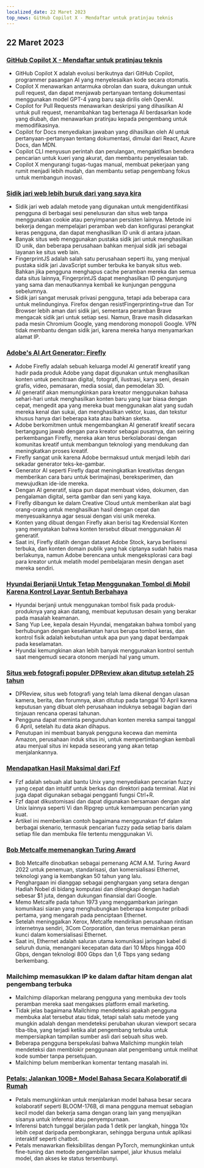 ```yaml
---
localized_date: 22 Maret 2023
top_news: GitHub Copilot X - Mendaftar untuk pratinjau teknis
---
```










<CallToAction />

<Steps>

## 22 Maret 2023

### [GitHub Copilot X - Mendaftar untuk pratinjau teknis](https://github.blog/2023-03-22-github-copilot-x-the-ai-powered-developer-experience/?ref=hackernewsgpt.com)

- GitHub Copilot X adalah evolusi berikutnya dari GitHub Copilot, programmer pasangan AI yang menyelesaikan kode secara otomatis.
- Copilot X menawarkan antarmuka obrolan dan suara, dukungan untuk pull request, dan dapat menjawab pertanyaan tentang dokumentasi menggunakan model GPT-4 yang baru saja dirilis oleh OpenAI.
- Copilot for Pull Requests menawarkan deskripsi yang dihasilkan AI untuk pull request, menambahkan tag bertenaga AI berdasarkan kode yang diubah, dan menawarkan pratinjau kepada pengembang untuk memodifikasinya.
- Copilot for Docs menyediakan jawaban yang dihasilkan oleh AI untuk pertanyaan-pertanyaan tentang dokumentasi, dimulai dari React, Azure Docs, dan MDN.
- Copilot CLI menyusun perintah dan perulangan, mengaktifkan bendera pencarian untuk kueri yang akurat, dan membantu penyelesaian tab.
- Copilot X mengurangi tugas-tugas manual, membuat pekerjaan yang rumit menjadi lebih mudah, dan membantu setiap pengembang fokus untuk membangun inovasi.

### [Sidik jari web lebih buruk dari yang saya kira](https://www.bitestring.com/posts/2023-03-19-web-fingerprinting-is-worse-than-I-thought.html?ref=hackernewsgpt.com)

- Sidik jari web adalah metode yang digunakan untuk mengidentifikasi pengguna di berbagai sesi penelusuran dan situs web tanpa menggunakan cookie atau penyimpanan persisten lainnya. Metode ini bekerja dengan mempelajari peramban web dan konfigurasi perangkat keras pengguna, dan dapat menghasilkan ID unik di antara jutaan.
- Banyak situs web menggunakan pustaka sidik jari untuk menghasilkan ID unik, dan beberapa perusahaan bahkan menjual sidik jari sebagai layanan ke situs web lain.
- FingerprintJS adalah salah satu perusahaan seperti itu, yang menjual pustaka sidik jari JavaScript sumber terbuka ke banyak situs web. Bahkan jika pengguna menghapus cache peramban mereka dan semua data situs lainnya, FingerprintJS dapat menghasilkan ID pengunjung yang sama dan menautkannya kembali ke kunjungan pengguna sebelumnya.
- Sidik jari sangat merusak privasi pengguna, tetapi ada beberapa cara untuk melindunginya. Firefox dengan resistFingerprinting=true dan Tor Browser lebih aman dari sidik jari, sementara peramban Brave mengacak sidik jari untuk setiap sesi. Namun, Brave masih didasarkan pada mesin Chromium Google, yang mendorong monopoli Google. VPN tidak membantu dengan sidik jari, karena mereka hanya menyamarkan alamat IP.

### [Adobe's AI Art Generator: Firefly](https://www.adobe.com/sensei/generative-ai/firefly.html?ref=hackernewsgpt.com)

- Adobe Firefly adalah sebuah keluarga model AI generatif kreatif yang hadir pada produk Adobe yang dapat digunakan untuk menghasilkan konten untuk pencitraan digital, fotografi, ilustrasi, karya seni, desain grafis, video, pemasaran, media sosial, dan pemodelan 3D.
- AI generatif akan memungkinkan para kreator menggunakan bahasa sehari-hari untuk menghasilkan konten baru yang luar biasa dengan cepat, mengedit apa yang mereka buat menggunakan alat yang sudah mereka kenal dan sukai, dan menghasilkan vektor, kuas, dan tekstur khusus hanya dari beberapa kata atau bahkan sketsa.
- Adobe berkomitmen untuk mengembangkan AI generatif kreatif secara bertanggung jawab dengan para kreator sebagai pusatnya, dan seiring perkembangan Firefly, mereka akan terus berkolaborasi dengan komunitas kreatif untuk membangun teknologi yang mendukung dan meningkatkan proses kreatif.
- Firefly sangat unik karena Adobe bermaksud untuk menjadi lebih dari sekadar generator teks-ke-gambar.
- Generator AI seperti Firefly dapat meningkatkan kreativitas dengan memberikan cara baru untuk berimajinasi, bereksperimen, dan mewujudkan ide-ide mereka.
- Dengan AI generatif, siapa pun dapat membuat video, dokumen, dan pengalaman digital, serta gambar dan seni yang kaya.
- Firefly dibangun ke dalam Creative Cloud untuk memberikan alat bagi orang-orang untuk menghasilkan hasil dengan cepat dan menyesuaikannya agar sesuai dengan visi unik mereka.
- Konten yang dibuat dengan Firefly akan berisi tag Kredensial Konten yang menyatakan bahwa konten tersebut dibuat menggunakan AI generatif.
- Saat ini, Firefly dilatih dengan dataset Adobe Stock, karya berlisensi terbuka, dan konten domain publik yang hak ciptanya sudah habis masa berlakunya, namun Adobe berencana untuk mengeksplorasi cara bagi para kreator untuk melatih model pembelajaran mesin dengan aset mereka sendiri.

### [Hyundai Berjanji Untuk Tetap Menggunakan Tombol di Mobil Karena Kontrol Layar Sentuh Berbahaya](https://www.thedrive.com/news/hyundai-promises-to-keep-buttons-in-cars-because-touchscreen-controls-are-dangerous?ref=hackernewsgpt.com)

- Hyundai berjanji untuk menggunakan tombol fisik pada produk-produknya yang akan datang, membuat keputusan desain yang berakar pada masalah keamanan.
- Sang Yup Lee, kepala desain Hyundai, mengatakan bahwa tombol yang berhubungan dengan keselamatan harus berupa tombol keras, dan kontrol fisik adalah kebutuhan untuk apa pun yang dapat berdampak pada keselamatan.
- Hyundai kemungkinan akan lebih banyak menggunakan kontrol sentuh saat mengemudi secara otonom menjadi hal yang umum.

### [Situs web fotografi populer DPReview akan ditutup setelah 25 tahun](https://www.dpreview.com/news/5901145460/dpreview-com-to-close?ref=hackernewsgpt.com)

- DPReview, situs web fotografi yang telah lama dikenal dengan ulasan kamera, berita, dan forumnya, akan ditutup pada tanggal 10 April karena keputusan yang dibuat oleh perusahaan induknya sebagai bagian dari tinjauan rencana operasi tahunan.
- Pengguna dapat meminta pengunduhan konten mereka sampai tanggal 6 April, setelah itu data akan dihapus.
- Penutupan ini membuat banyak pengguna kecewa dan meminta Amazon, perusahaan induk situs ini, untuk mempertimbangkan kembali atau menjual situs ini kepada seseorang yang akan tetap menjalankannya.

### [Mendapatkan Hasil Maksimal dari Fzf](https://andrew-quinn.me/fzf/?ref=hackernewsgpt.com)

- Fzf adalah sebuah alat bantu Unix yang menyediakan pencarian fuzzy yang cepat dan intuitif untuk berkas dan direktori pada terminal. Alat ini juga dapat digunakan sebagai pengganti fungsi Ctrl+R.
- Fzf dapat dikustomisasi dan dapat digunakan bersamaan dengan alat Unix lainnya seperti Vi dan Ripgrep untuk kemampuan pencarian yang kuat.
- Artikel ini memberikan contoh bagaimana menggunakan fzf dalam berbagai skenario, termasuk pencarian fuzzy pada setiap baris dalam setiap file dan membuka file tertentu menggunakan Vi.

### [Bob Metcalfe memenangkan Turing Award](https://amturing.acm.org/?2023=&ref=hackernewsgpt.com)

- Bob Metcalfe dinobatkan sebagai pemenang ACM A.M. Turing Award 2022 untuk penemuan, standarisasi, dan komersialisasi Ethernet, teknologi yang ia kembangkan 50 tahun yang lalu.
- Penghargaan ini dianggap sebagai penghargaan yang setara dengan Hadiah Nobel di bidang komputasi dan dilengkapi dengan hadiah sebesar $1 juta, dengan dukungan finansial dari Google.
- Memo Metcalfe pada tahun 1973 yang menggambarkan jaringan komunikasi siaran yang menghubungkan beberapa komputer pribadi pertama, yang mengarah pada penciptaan Ethernet.
- Setelah meninggalkan Xerox, Metcalfe mendirikan perusahaan rintisan internetnya sendiri, 3Com Corporation, dan terus memainkan peran kunci dalam komersialisasi Ethernet.
- Saat ini, Ethernet adalah saluran utama komunikasi jaringan kabel di seluruh dunia, menangani kecepatan data dari 10 Mbps hingga 400 Gbps, dengan teknologi 800 Gbps dan 1,6 Tbps yang sedang berkembang.

### Mailchimp memasukkan IP ke dalam daftar hitam dengan alat pengembang terbuka

- Mailchimp dilaporkan melarang pengguna yang membuka dev tools peramban mereka saat mengakses platform email marketing.
- Tidak jelas bagaimana Mailchimp mendeteksi apakah pengguna membuka alat tersebut atau tidak, tetapi salah satu metode yang mungkin adalah dengan mendeteksi perubahan ukuran viewport secara tiba-tiba, yang terjadi ketika alat pengembang terbuka untuk mempersiapkan tampilan sumber asli dari sebuah situs web.
- Beberapa pengguna berspekulasi bahwa Mailchimp mungkin telah mendeteksi dan memblokir penggunaan alat pengembang untuk melihat kode sumber tanpa persetujuan.
- Mailchimp belum memberikan komentar tentang masalah ini.

### [Petals: Jalankan 100B+ Model Bahasa Secara Kolaboratif di Rumah](https://petals.ml/?ref=hackernewsgpt.com)

- Petals memungkinkan untuk menjalankan model bahasa besar secara kolaboratif seperti BLOOM-176B, di mana pengguna memuat sebagian kecil model dan bekerja sama dengan orang lain yang menyajikan sisanya untuk inferensi atau penyempurnaan.
- Inferensi batch tunggal berjalan pada 1 detik per langkah, hingga 10x lebih cepat daripada pembongkaran, sehingga berguna untuk aplikasi interaktif seperti chatbot.
- Petals menawarkan fleksibilitas dengan PyTorch, memungkinkan untuk fine-tuning dan metode pengambilan sampel, jalur khusus melalui model, dan akses ke status tersembunyi.

</Steps>
